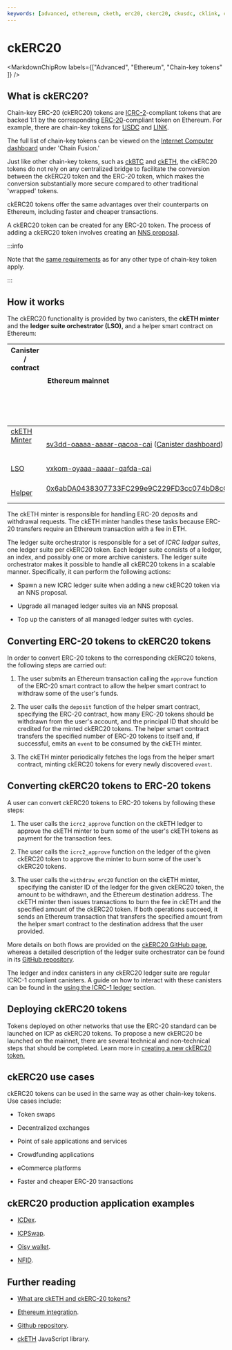 ```yaml
---
keywords: [advanced, ethereum, cketh, erc20, ckerc20, ckusdc, cklink, ckoct, ckpepe, chain-key ethereum, overview]
---
```



# ckERC20

<MarkdownChipRow labels={["Advanced", "Ethereum", "Chain-key tokens" ]} />

## What is ckERC20?

Chain-key ERC-20 (ckERC20) tokens are
[ICRC-2](https://github.com/dfinity/ICRC-1/blob/main/standards/ICRC-2/README.md)-compliant tokens that are backed 1:1 by the corresponding [ERC-20](https://ethereum.org/en/developers/docs/standards/tokens/erc-20/)-compliant token on Ethereum.
For example, there are chain-key tokens for [USDC](https://dashboard.internetcomputer.org/ethereum/xevnm-gaaaa-aaaar-qafnq-cai) and [LINK](https://dashboard.internetcomputer.org/ethereum/g4tto-rqaaa-aaaar-qageq-cai).

The full list of chain-key tokens can be viewed on the [Internet Computer dashboard](https://dashboard.internetcomputer.org/) under 'Chain Fusion.'

Just like other chain-key tokens, such as [ckBTC](/docs/defi/chain-key-tokens/ckbtc/overview) and [ckETH](/docs/defi/chain-key-tokens/cketh/overview), the ckERC20 tokens do not rely on any centralized bridge to facilitate the conversion between the ckERC20 token and the ERC-20 token, which makes the conversion substantially more secure compared to other traditional 'wrapped' tokens.

ckERC20 tokens offer the same advantages over their counterparts on Ethereum, including faster and cheaper transactions.

A ckERC20 token can be created for any ERC-20 token. The process of adding a ckERC20 token involves creating an [NNS proposal](https://github.com/dfinity/ic/blob/master/rs/ethereum/ledger-suite-orchestrator/README.adoc#add-new-ckerc20).

:::info

Note that the [same requirements](/docs/defi/chain-key-tokens/overview#requirements-for-chain-key-tokens) as for any other type of chain-key token apply.

:::

## How it works

The ckERC20 functionality is provided by two canisters, the **ckETH minter** and the **ledger suite orchestrator (LSO)**, and a helper smart contract on Ethereum:

| Canister / contract                                                                                   | Ethereum mainnet                                                                                                                                                                    | Sepolia testnet                                                                                                                                                                     |
| --------------------------------------------------------------------------------------------------- | ----------------------------------------------------------------------------------------------------------------------------------------------------------------------------------- | ----------------------------------------------------------------------------------------------------------------------------------------------------------------------------------- |
| [ckETH Minter](https://github.com/dfinity/ic/tree/master/rs/ethereum/cketh/minter)                        | [sv3dd-oaaaa-aaaar-qacoa-cai](https://dashboard.internetcomputer.org/canister/sv3dd-oaaaa-aaaar-qacoa-cai) ([Canister dashboard](https://sv3dd-oaaaa-aaaar-qacoa-cai.raw.icp0.io/dashboard)) | [jzenf-aiaaa-aaaar-qaa7q-cai](https://dashboard.internetcomputer.org/canister/jzenf-aiaaa-aaaar-qaa7q-cai) ([Canister dashboard](https://jzenf-aiaaa-aaaar-qaa7q-cai.raw.ic0.app/dashboard)) |
| [LSO](https://github.com/dfinity/ic/tree/master/rs/ethereum/ledger-suite-orchestrator)                    | [vxkom-oyaaa-aaaar-qafda-cai](https://dashboard.internetcomputer.org/canister/vxkom-oyaaa-aaaar-qafda-cai)                                                                          | [2s5qh-7aaaa-aaaar-qadya-cai](https://dashboard.internetcomputer.org/canister/2s5qh-7aaaa-aaaar-qadya-cai)                                                                          |
| [Helper](https://github.com/dfinity/ic/blob/master/rs/ethereum/cketh/minter/ERC20DepositHelper.sol) | [0x6abDA0438307733FC299e9C229FD3cc074bD8cC0](https://etherscan.io/address/0x6abDA0438307733FC299e9C229FD3cc074bD8cC0)                                                             | [0x674Cdbe64Df412DA9bAb1596e00c1520979B5A23](https://sepolia.etherscan.io/address/0x674Cdbe64Df412DA9bAb1596e00c1520979B5A23)                                                       |


The ckETH minter is responsible for handling ERC-20 deposits and withdrawal requests.
The ckETH minter handles these tasks because ERC-20 transfers require an Ethereum transaction with a fee in ETH.

The ledger suite orchestrator is responsible for a set of _ICRC ledger suites_, one ledger suite per ckERC20 token. Each ledger suite consists of a ledger, an index, and possibly one or more archive canisters.
The ledger suite orchestrator makes it possible to handle all ckERC20 tokens in a scalable manner.
Specifically, it can perform the following actions:

- Spawn a new ICRC ledger suite when adding a new ckERC20 token via an NNS proposal.

- Upgrade all managed ledger suites via an NNS proposal.

- Top up the canisters of all managed ledger suites with cycles.

## Converting ERC-20 tokens to ckERC20 tokens
In order to convert ERC-20 tokens to the corresponding ckERC20 tokens, the following steps are carried out:

1. The user submits an Ethereum transaction calling the `approve` function of the ERC-20 smart contract to allow the helper smart contract to withdraw some of the user's funds.

2. The user calls the `deposit` function of the helper smart contract, specifying the ERC-20 contract, how many ERC-20 tokens should be withdrawn from the user's account, and the principal ID that should be credited for the minted ckERC20 tokens. The helper smart contract transfers the specified number of ERC-20 tokens to itself and, if successful, emits an `event` to be consumed by the ckETH minter.

3. The ckETH minter periodically fetches the logs from the helper smart contract, minting ckERC20 tokens for every newly discovered `event`.
## Converting ckERC20 tokens to ERC-20 tokens
A user can convert ckERC20 tokens to ERC-20 tokens by following these steps:

1. The user calls the `icrc2_approve` function on the ckETH ledger to approve the ckETH minter to burn some of the user's ckETH tokens as payment for the transaction fees.

2. The user calls the `icrc2_approve` function on the ledger of the given ckERC20 token to approve the minter to burn some of the user's ckERC20 tokens.

3. The user calls the `withdraw_erc20` function on the ckETH minter, specifying the canister ID of the ledger for the given ckERC20 token, the amount to be withdrawn, and the Ethereum destination address. The ckETH minter then issues transactions to burn the fee in ckETH and the specified amount of the ckERC20 token. If both operations succeed, it sends an Ethereum transaction that transfers the specified amount from the helper smart contract to the destination address that the user provided.

More details on both flows are provided on the [ckERC20 GitHub page](https://github.com/dfinity/ic/blob/master/rs/ethereum/cketh/docs/ckerc20.adoc), whereas a detailed description of the ledger suite orchestrator can be found in its [GitHub repository](https://github.com/dfinity/ic/tree/master/rs/ethereum/ledger-suite-orchestrator).

The ledger and index canisters in any ckERC20 ledger suite are regular ICRC-1 compliant canisters. A guide on how to interact with these canisters can be found in the [using the ICRC-1 ledger](/docs/defi/token-ledgers/usage/icrc1_ledger_usage) section.

## Deploying ckERC20 tokens

Tokens deployed on other networks that use the ERC-20 standard can be launched on ICP as ckERC20 tokens. To propose a new ckERC20 be launched on the mainnet, there are several technical and non-technical steps that should be completed. Learn more in [creating a new ckERC20 token.](creating-new-ckerc20.mdx)

## ckERC20 use cases

ckERC20 tokens can be used in the same way as other chain-key tokens. Use cases include:

- Token swaps

- Decentralized exchanges

- Point of sale applications and services

- Crowdfunding applications

- eCommerce platforms

- Faster and cheaper ERC-20 transactions

## ckERC20 production application examples

- [ICDex](https://avjzx-pyaaa-aaaaj-aadmq-cai.raw.ic0.app/ICDex).

- [ICPSwap](https://icpswap.com/).

- [Oisy wallet](https://oisy.com/).

- [NFID](https://nfid.one/).

## Further reading

- [What are ckETH and ckERC-20 tokens?](https://support.dfinity.org/hc/en-us/articles/20273018220180-What-are-ckETH-and-ckERC-20-tokens)

- [Ethereum integration](https://internetcomputer.org/ethereum-integration).

- [Github repository](https://github.com/dfinity/ic/blob/master/rs/ethereum/cketh/docs/ckerc20.adoc).

- [ckETH](https://github.com/dfinity/ic-js/tree/main/packages/cketh) JavaScript library.
